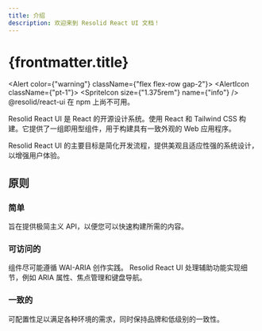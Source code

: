 ```yaml
---
title: 介绍
description: 欢迎来到 Resolid React UI 文档！
---
```




# {frontmatter.title}

<Alert color={"warning"} className={"flex flex-row gap-2"}>
  <AlertIcon className={"pt-1"}>
    <SpriteIcon size={"1.375rem"} name={"info"} />
  </AlertIcon>
  <AlertDescription>@resolid/react-ui 在 npm 上尚不可用。</AlertDescription>
</Alert>

Resolid React UI 是 React 的开源设计系统。使用 React 和 Tailwind CSS 构建。它提供了一组即用型组件，用于构建具有一致外观的 Web 应用程序。

Resolid React UI 的主要目标是简化开发流程，提供美观且适应性强的系统设计，以增强用户体验。

## 原则

### 简单

旨在提供极简主义 API，以便您可以快速构建所需的内容。

### 可访问的

组件尽可能遵循 WAI-ARIA 创作实践。 Resolid React UI 处理辅助功能实现细节，例如 ARIA 属性、焦点管理和键盘导航。

### 一致的

可配置性足以满足各种环境的需求，同时保持品牌和低级别的一致性。
